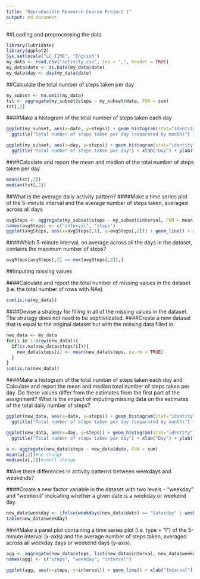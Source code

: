 ```yaml
---
title: "Reproducible Research Course Project 1"
output: md_document
---
```



##Loading and preprocessing the data
```r
library(lubridate)
library(ggplot2)
Sys.setlocale("LC_TIME", "English")
my_data <- read.csv("activity.csv", sep = ",", header = TRUE)
my_data$date <- as.Date(my_data$date)
my_data$day <- day(my_data$date)
```


##Calculate the total number of steps taken per day
```r
my_subset <- na.omit(my_data)
tst <- aggregate(my_subset$steps ~ my_subset$date, FUN = sum)
tst[,2]
```

####Make a histogram of the total number of steps taken each day
```r
ggplot(my_subset, aes(x=date, y=steps)) + geom_histogram(stat="identity", binwidth = 30) + 
  ggtitle("Total number of steps taken per day (separated by month)") + xlab("Date") + ylab("Steps")

ggplot(my_subset, aes(x=day, y=steps)) + geom_histogram(stat="identity") + 
  ggtitle("Total number of steps taken per day") + xlab("Day") + ylab("Steps")
```

####Calculate and report the mean and median of the total number of steps taken per day
```r
mean(tst[,2])
median(tst[,2])
```

##What is the average daily activity pattern?
####Make a time series plot of the 5-minute interval and the average number of steps taken, averaged across all days
```r
avgSteps <- aggregate(my_subset$steps ~ my_subset$interval, FUN = mean)
names(avgSteps) <- c("interval", "steps")
ggplot(avgSteps, aes(x=avgSteps[,1], y=avgSteps[,2])) + geom_line() + xlab("Interval") + ylab("Avg Steps")
```

####Which 5-minute interval, on average across all the days in the dataset, contains the maximum number of steps?
```r
avgSteps[avgSteps[,2] == max(avgSteps[,2]),]
```


##Imputing missing values

####Calculate and report the total number of missing values in the dataset (i.e. the total number of rows with NAs)
```r
sum(is.na(my_data))
```

####Devise a strategy for filling in all of the missing values in the dataset. The strategy does not need to be sophisticated.
####Create a new dataset that is equal to the original dataset but with the missing data filled in.
```r
new_data <- my_data
for(i in 1:nrow(new_data)){
  if(is.na(new_data$steps[i])){
    new_data$steps[i] <- mean(new_data$steps, na.rm = TRUE)
  }
}
sum(is.na(new_data))
```

####Make a histogram of the total number of steps taken each day and Calculate and report the mean and median total number of steps taken per day. Do these values differ from the estimates from the first part of the assignment? What is the impact of imputing missing data on the estimates of the total daily number of steps?
```r
ggplot(new_data, aes(x=date, y=steps)) + geom_histogram(stat="identity") + 
  ggtitle("Total number of steps taken per day (separated by month)") + xlab("Date") + ylab("Steps")

ggplot(new_data, aes(x=day, y=steps)) + geom_histogram(stat="identity") + 
  ggtitle("Total number of steps taken per day") + xlab("Day") + ylab("Steps")

a <- aggregate(new_data$steps ~ new_data$date, FUN = sum)
mean(a[,2])#no change
median(a[,2])#small change
```


##Are there differences in activity patterns between weekdays and weekends?

####Create a new factor variable in the dataset with two levels - "weekday" and "weekend" indicating whether a given date is a weekday or weekend day.
```r
new_data$weekday <- ifelse(weekdays(new_data$date) == "Saturday" | weekdays(new_data$date) == "Sunday", "weekend", "weekday")
table(new_data$weekday)
```

####Make a panel plot containing a time series plot (i.e. type = "l") of the 5-minute interval (x-axis) and the average number of steps taken, averaged across all weekday days or weekend days (y-axis).
```r
agg <- aggregate(new_data$steps, list(new_data$interval, new_data$weekday), FUN = mean)
names(agg) <- c("steps", "weekday", "interval")

ggplot(agg, aes(x=steps, y=interval)) + geom_line() + xlab("Interval") + ylab("Avg Steps") + facet_grid(.~weekday)
```

